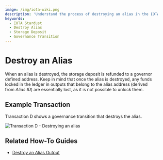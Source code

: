 ```yaml
---
image: /img/iota-wiki.png
description: 'Understand the process of destroying an alias in the IOTA Stardust protocol and the implications of such an action.'
keywords:
  - IOTA Stardust
  - Destroy Alias
  - Storage Deposit
  - Governance Transition
---
```



# Destroy an Alias

When an alias is destroyed, the storage deposit is refunded to a governor defined address. Keep in mind that once the
alias is destroyed, any funds locked in the ledger in outputs that belong to the alias address (derived from _Alias ID_)
are essentially lost, as it is not possible to unlock them.

## Example Transaction

Transaction D shows a governance transition that destroys the alias.

![Transaction D - Destroying an alias](/img/stardust_explanations/stardust_ledger_anatomy/alias_transaction/tx_D.svg)

## Related How-To Guides

<Tabs groupId="library">
<TabItem value="wallet.rs" label="wallet.rs" >

- [Destroy an Alias Output](https://wiki.iota.org/shimmer/wallet.rs/how_tos/native_tokens/destroy_alias_output/)

</TabItem>
</Tabs>
